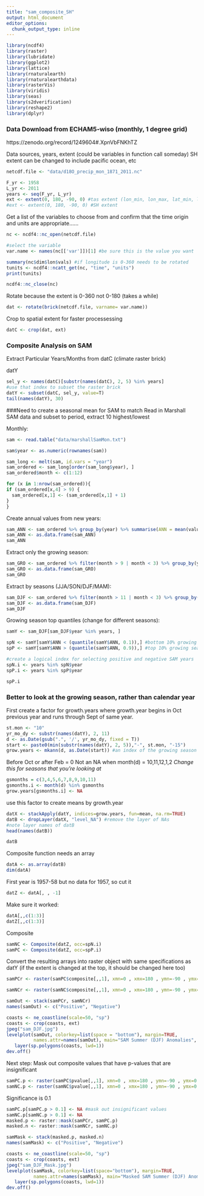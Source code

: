 ```yaml
---
title: "sam_composite_SH"
output: html_document
editor_options: 
  chunk_output_type: inline
---
```



```r
library(ncdf4)
library(raster)
library(lubridate)
library(ggplot2)
library(lattice)
library(rnaturalearth)
library(rnaturalearthdata)
library(rasterVis)
library(viridis)
library(seas)
library(s2dverification)
library(reshape2)
library(dplyr)
```



### Data Download from ECHAM5‐wiso (monthly, 1 degree grid)
https://zenodo.org/record/1249604#.XpnVbFNKhTZ

Data sources, years, extent (could be variables in function call someday)
SH extent can be changed to include pacific ocean, etc
```r
netcdf.file <- "data/d18O_precip_mon_1871_2011.nc"

F_yr <- 1958
L_yr <- 2011
years <- seq(F_yr, L_yr)
ext <- extent(0, 180, -90, 0) #tas extent (lon_min, lon_max, lat_min, lat_max)
#ext <- extent(0, 180, -90, 0) #SH extent
```

Get a list of the variables to choose from and confirm that the time 
origin and units are appropriate......
```r
nc <- ncdf4::nc_open(netcdf.file)

#select the variable
var.name <- names(nc[['var']])[1] #be sure this is the value you want

summary(nc$dim$lon$vals) #if longitude is 0-360 needs to be rotated
tunits <- ncdf4::ncatt_get(nc, "time", "units")
print(tunits)

ncdf4::nc_close(nc)
```

Rotate because the extent is 0-360 not 0-180 (takes a while)
```r
dat <- rotate(brick(netcdf.file, varname= var.name))
```

Crop to spatial extent for faster processessing
```r
datC <- crop(dat, ext)
```


### Composite Analysis on SAM
Extract Particular Years/Months from datC (climate raster brick)

datY
```r
sel_y <- names(datC)[substr(names(datC), 2, 5) %in% years] 
#use that index to subset the raster brick
datY <- subset(datC, sel_y, value=T)
tail(names(datY), 30) 
```

###Need to create a seasonal mean for SAM to match 
Read in Marshall SAM data and subset to period, extract 10 highest/lowest

Monthly:
```r
sam <- read.table("data/marshallSamMon.txt")
```

```r
sam$year <- as.numeric(rownames(sam))
```


```r
sam_long <- melt(sam, id.vars = "year")
sam_ordered <- sam_long[order(sam_long$year), ]
sam_ordered$month <- c(1:12)
```

```r
for (x in 1:nrow(sam_ordered)){
if (sam_ordered[x,4] > 9) {
  sam_ordered[x,1] <- (sam_ordered[x,1] + 1)
}
}
```

Create annual values from new years:

```r
sam_ANN <- sam_ordered %>% group_by(year) %>% summarise(ANN = mean(value))
sam_ANN <- as.data.frame(sam_ANN)
sam_ANN
```

Extract only the growing season:

```r
sam_GRO <- sam_ordered %>% filter(month > 9 | month < 3) %>% group_by(year) %>% summarise(ANN = mean(value))
sam_GRO <- as.data.frame(sam_GRO)
sam_GRO
```

Extract by seasons (JJA/SON/DJF/MAM):
```r
sam_DJF <- sam_ordered %>% filter(month > 11 | month < 3) %>% group_by(year) %>% summarise(ANN = mean(value))
sam_DJF <- as.data.frame(sam_DJF)
sam_DJF
```


Growing season top quantiles (change for different seasons):
```r
samY <- sam_DJF[sam_DJF$year %in% years, ]

spN <- samY[samY$ANN < (quantile(samY$ANN, 0.1)),] #bottom 10% growing season SAM
spP <- samY[samY$ANN > (quantile(samY$ANN, 0.9)),] #top 10% growing season SAM

#create a logical index for selecting positive and negative SAM years
spN.i <- years %in% spN$year
spP.i <- years %in% spP$year
```

```r
spP.i
```


### Better to look at the growing season, rather than calendar year
First create a factor for growth.years where growth.year begins in Oct previous year and runs through Sept of same year.
```r
st.mon <- "10"  
yr_mo_dy <- substr(names(datY), 2, 11)
d <- as.Date(gsub(".", '/', yr_mo_dy, fixed = T)) 
start <- paste0(min(substr(names(datY), 2, 5)),"-", st.mon, "-15")
grow.years <- mkann(d, as.Date(start)) #an index of the growing season years.  note first and last are incomplete as is last year.
```

Before Oct or after Feb = 0
Not an NA when month(d) = 10,11,12,1,2
*Change this for seasons that you're looking at*
```r
gsmonths = c(3,4,5,6,7,8,9,10,11)
gsmonths.i <- month(d) %in% gsmonths
grow.years[gsmonths.i] <- NA
```


use this factor to create means by growth.year
```r
datX <- stackApply(datY, indices=grow.years, fun=mean, na.rm=TRUE) 
datB <- dropLayer(datX, "level_NA") #remove the layer of NAs
#note layer names of datB
head(names(datB))
```

```r
datB
```


Composite function needs an array
```r
datA <- as.array(datB)
dim(datA)
```



First year is 1957-58 but no data for 1957, so cut it
```r
datZ <- datA[, , -1]
```
Make sure it worked:
```r
datA[,,c(1:3)]
datZ[,,c(1:3)]
```


Composite
```r
samNC <- Composite(datZ, occ=spN.i)
samPC <- Composite(datZ, occ=spP.i)
```

########
Convert the resulting arrays into raster object with same specifications as datY (if the extent is changed at the top, it should be changed here too)


```r
samPCr <- raster(samPC$composite[,,1], xmn=0 , xmx=180 , ymn=-90 , ymx=0 , crs="+proj=longlat +datum=WGS84 +ellps=WGS84 +towgs84=0,0,0")
```

```r
samNCr <- raster(samNC$composite[,,1], xmn=0 , xmx=180 , ymn=-90 , ymx=0 , crs="+proj=longlat +datum=WGS84 +ellps=WGS84 +towgs84=0,0,0")
```

```r
samOut <- stack(samPCr, samNCr)
names(samOut) <- c("Positive", "Negative")
```

```r
coasts <- ne_coastline(scale=50, "sp")
coasts <- crop(coasts, ext)
jpeg("sam_DJF.jpg")
levelplot(samOut, colorkey=list(space = "bottom"), margin=TRUE, 
          names.attr=names(samOut), main="SAM Summer (DJF) Anomalies",    par.settings=rasterTheme(viridis_pal(option = "D")(255))) + 
   layer(sp.polygons(coasts, lwd=1)) 
dev.off()
```


Next step: Mask out composite values that have p-values that are insignificant


```r
samPC.p <- raster(samPC$pvalue[,,1], xmn=0 , xmx=180 , ymn=-90 , ymx=0 , crs="+proj=longlat +datum=WGS84 +ellps=WGS84 +towgs84=0,0,0")
samNC.p <- raster(samNC$pvalue[,,1], xmn=0 , xmx=180 , ymn=-90 , ymx=0 , crs="+proj=longlat +datum=WGS84 +ellps=WGS84 +towgs84=0,0,0")
```

Significance is 0.1 
```r
samPC.p[samPC.p > 0.1] <- NA #mask out insignificant values
samNC.p[samNC.p > 0.1] <- NA
masked.p <- raster::mask(samPCr, samPC.p)
masked.n <- raster::mask(samNCr, samNC.p)
```


```r
samMask <- stack(masked.p, masked.n)
names(samMask) <- c("Positive", "Negative")
```

```r
coasts <- ne_coastline(scale=50, "sp")
coasts <- crop(coasts, ext)
jpeg("sam_DJF_Mask.jpg")
levelplot(samMask, colorkey=list(space="bottom"), margin=TRUE, 
          names.attr=names(samMask), main="Masked SAM Summer (DJF) Anomalies",  par.settings=rasterTheme(viridis_pal(option = "D")(255))) + 
   layer(sp.polygons(coasts, lwd=1)) 
dev.off()
```

